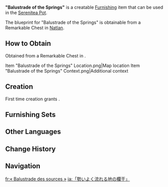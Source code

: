 {{Furnishing Infobox
|id             = 374123
|image          = Item "Balustrade of the Springs".png
|category       = Outdoor Furnishing
|subcategory    = Fence
|quality        = 3
|adeptal_energy = 60
|load           = 65
|reduced_load   = 47
|description    = Low railings adorned with water-colored graffiti, connected by soft ropes to stone pillars, are frequently seen in the "People of the Springs." In the relatively serene and leisurely atmosphere of the commune, protective railings generally have little use. Thus, the tribe's railings are intentionally kept low, reducing their obstruction of the surrounding views, and using the graffiti to blur the boundaries between water and buildings, allowing individuals to better immerse themselves in the beauty of the landscape.
|mention        = <!--Character 1;Character2 -->
|interaction    = 
|blueprint      = Remarkable Chest
|source1        = 
}}
'''"Balustrade of the Springs"''' is a creatable [[Furnishing]] item that can be used in the [[Serenitea Pot]].

The blueprint for "Balustrade of the Springs" is obtainable from a Remarkable Chest in [[Natlan]].

==How to Obtain==
Obtained from a Remarkable Chest in {{Location|Basin of Unnumbered Flames}}.
<gallery>
Item "Balustrade of the Springs" Location.png|Map location
Item "Balustrade of the Springs" Context.png|Additional context
</gallery>

==Creation==
First time creation grants {{Item|Trust|24|x=60}}.
{{Recipe
|type = Creation
|time = 14h
|Iron Chunk = 8
|sort = Iron Chunk
}}

==Furnishing Sets==
{{Craft Usage}}

==Other Languages==
{{Other Languages
|en       = "Balustrade of the Springs"
|zhs      = 「涌流之地的轻栏」
|zhs_rm   = 
|zht      = 「湧流之地的輕欄」
|zht_rm   = 
|zh_tl    = 
|ja       = 「勢いよく流れる地の欄干」
|ja_rm    = "Ikioi Yoku Nagareru Chi no Rankan"
|ja_tl    = 
|ko       = 「샘솟는 땅의 울타리」
|ko_tl    = 
|es       = Barandilla de los Manantiales
|es_tl    = Railing of the Springs
|fr       = « Balustrade des sources »
|fr_tl    = "Balustrade of the Springs"
|ru       = Изгородь источников
|ru_tl    = 
|th       = "ราวในแดนธาราไหลริน"
|th_rm    = 
|th_tl    = 
|vi       = Hàng Rào Của Vùng Đất Trào Dâng
|vi_tl    = 
|de       = „Leichte Pfähle der Sprudelnden Lande“
|de_tl    = "Light Posts of the Gushing Lands"
|id       = Pagar Mata Air
|id_tl    = Gate of the Springs
|pt       = "Balaustrada das Fontes Termais"
|pt_tl    = 
|tr       = "Kaplıca Korkuluğu"
|tr_tl    = 
|it       = Balaustra delle sorgenti
|it_tl    = 
}}

==Change History==
{{Change History|5.0}}

==Navigation==
{{Furnishing Navbox|exterior}}

[[fr:« Balustrade des sources »]]
[[ja:「勢いよく流れる地の欄干」]]